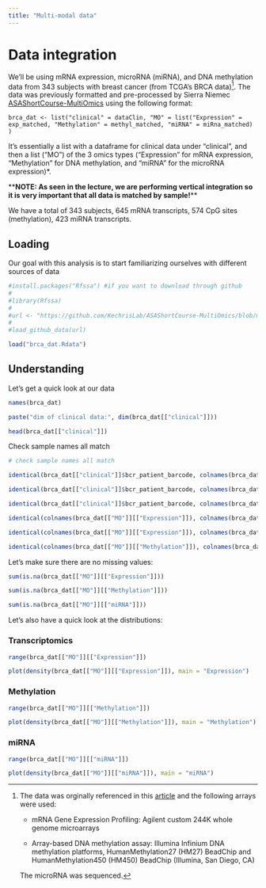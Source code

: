 ```yaml
---
title: "Multi-modal data"
---
```


# Data integration

We'll be using mRNA expression, microRNA (miRNA), and DNA methylation data from 343 subjects with breast cancer (from TCGA's BRCA data)[^1]. The data was previously formatted and pre-processed by Sierra Niemec [ASAShortCourse-MultiOmics](https://github.com/KechrisLab/ASAShortCourse-MultiOmics) using the following format:

[^1]: The data was orginally referenced in this [article](https://www.ncbi.nlm.nih.gov/pmc/articles/PMC3465532/#!po=47.7273) and the following arrays were used:

    -   mRNA Gene Expression Profiling: Agilent custom 244K whole genome microarrays

    -   Array-based DNA methylation assay: Illumina Infinium DNA methylation platforms, HumanMethylation27 (HM27) BeadChip and HumanMethylation450 (HM450) BeadChip (Illumina, San Diego, CA)

    The microRNA was sequenced.

`brca_dat <- list("clinical" = dataClin, "MO" = list("Expression" = exp_matched, "Methylation" = methyl_matched, "miRNA" = miRna_matched) )`

It's essentially a list with a dataframe for clinical data under "clinical", and then a list ("MO") of the 3 omics types ("Expression" for mRNA expression, "Methylation" for DNA methylation, and "miRNA" for the microRNA expression)\*.

\*\***NOTE: As seen in the lecture, we are performing vertical integration so it is very important that all data is matched by sample!**\*\*

We have a total of 343 subjects, 645 mRNA transcripts, 574 CpG sites (methylation), 423 miRNA transcripts.

## Loading

Our goal with this analysis is to start familiarizing ourselves with different sources of data

```r

#install.packages("Rfssa") #if you want to download through github
#
#library(Rfssa)
#
#url <- "https://github.com/KechrisLab/ASAShortCourse-MultiOmics/blob/main/Lecture%202/brca_dat.Rdata"
#
#load_github_data(url)

load("brca_dat.Rdata")


```

## Understanding

Let's get a quick look at our data

```r
names(brca_dat)

paste("dim of clinical data:", dim(brca_dat[["clinical"]]))

head(brca_dat[["clinical"]])
```

Check sample names all match

```r
# check sample names all match

identical(brca_dat[["clinical"]]$bcr_patient_barcode, colnames(brca_dat[["MO"]][["Expression"]]))

identical(brca_dat[["clinical"]]$bcr_patient_barcode, colnames(brca_dat[["MO"]][["Methylation"]]))

identical(brca_dat[["clinical"]]$bcr_patient_barcode, colnames(brca_dat[["MO"]][["miRNA"]]))
```

```r

identical(colnames(brca_dat[["MO"]][["Expression"]]), colnames(brca_dat[["MO"]][["Methylation"]]))

identical(colnames(brca_dat[["MO"]][["Expression"]]), colnames(brca_dat[["MO"]][["miRNA"]]))

identical(colnames(brca_dat[["MO"]][["Methylation"]]), colnames(brca_dat[["MO"]][["miRNA"]]))
```

Let's make sure there are no missing values:

```r

sum(is.na(brca_dat[["MO"]][["Expression"]]))

sum(is.na(brca_dat[["MO"]][["Methylation"]]))

sum(is.na(brca_dat[["MO"]][["miRNA"]]))
```

Let's also have a quick look at the distributions:

### Transcriptomics

```r
range(brca_dat[["MO"]][["Expression"]])

plot(density(brca_dat[["MO"]][["Expression"]]), main = "Expression")
```

### Methylation

```r

range(brca_dat[["MO"]][["Methylation"]])

plot(density(brca_dat[["MO"]][["Methylation"]]), main = "Methylation")

```

### miRNA

```r

range(brca_dat[["MO"]][["miRNA"]])

plot(density(brca_dat[["MO"]][["miRNA"]]), main = "miRNA")

```
